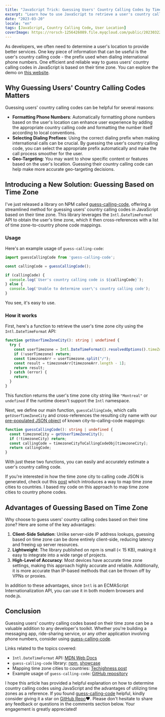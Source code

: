 ```yaml
---
title: "JavaScript Trick: Guessing Users' Country Calling Codes by Time Zone"
excerpt: "Learn how to use JavaScript to retrieve a user's country calling code based on their location, improving the quality of your website or application services"
date: "2023-03-20"
locale: "en"
tags: [JavaScript, Country Calling Code, User Location]
coverImage: https://rorsch-1256426089.file.myqcloud.com/public/202303220312340.png
---
```

As developers, we often need to determine a user's location to provide better services. One key piece of information that can be useful is the user's country calling code - the prefix used when dialing international phone numbers. One efficient and reliable way to guess users' country calling codes in JavaScript is based on their time zone. You can explore the demo on [this website](https://guess-calling-code.astrasurge.com/).

## Why Guessing Users' Country Calling Codes Matters

Guessing users' country calling codes can be helpful for several reasons:

- **Formatting Phone Numbers**: Automatically formatting phone numbers based on the user's location can enhance user experience by adding the appropriate country calling code and formatting the number itself according to local conventions.
- **Selecting Dialing Prefixes**: Using the correct dialing prefix when making international calls can be crucial. By guessing the user's country calling code, you can select the appropriate prefix automatically and make the call process smoother for the user.
- **Geo-Targeting**: You may want to show specific content or features based on the user's location. Guessing their country calling code can help make more accurate geo-targeting decisions.

## Introducing a New Solution: Guessing Based on Time Zone

I've just released a library on NPM called [guess-calling-code](https://www.npmjs.com/package/guess-calling-code), offering a streamlined method for guessing users' country calling codes in JavaScript based on their time zone. This library leverages the `Intl.DateTimeFormat` API to obtain the user's time zone, which it then cross-references with a list of time zone-to-country phone code mappings.

### Usage

Here's an example usage of `guess-calling-code`:

```javascript
import guessCallingCode from 'guess-calling-code';

const callingCode = guessCallingCode();

if (callingCode) {
  console.log(`User's country calling code is ${callingCode}`);
} else {
  console.log('Unable to determine user\'s country calling code');
}
```
You see, it's easy to use.

### How it works

First, here's a function to retrieve the user's time zone city using the `Intl.DateTimeFormat` API:

```typescript
function getUserTimeZoneCity(): string | undefined {
  try {
    const userTimezone = Intl.DateTimeFormat().resolvedOptions().timeZone;
    if (!userTimezone) return;
    const timezoneArr = userTimezone.split("/");
    const result = timezoneArr[timezoneArr.length - 1];
    return result;
  } catch (error) {
    return;
  }
}
```

This function returns the user's time zone city string like `"Montreal"` or `undefined` if the runtime doesn't support the `Intl` namespace.

Next, we define our main function, `guessCallingCode`, which calls `getUserTimeZoneCity` and cross-references the resulting city name with our [pre-populated JSON object](https://github.com/AstraSurge/guess-calling-code/blob/main/lib/metadata/timezoneCityToCallingCodeObject.json) of known city-to-calling-code mappings:

```typescript
function guessCallingCode(): string | undefined {
  const timezoneCity = getUserTimeZoneCity();
  if (!timezoneCity) return;
  const callingCode = timezoneCityToCallingCodeObj[timezoneCity];
  return callingCode;
}
```

With just these two functions, you can easily and accurately estimate a user's country calling code.

If you're interested in how the time zone city to calling code JSON is generated, check out this [post](https://www.techighness.com/post/get-user-country-and-region-on-browser-with-javascript-only/) which introduces a way to map time zone cities to countries. I based my code on this approach to map time zone cities to country phone codes.

## Advantages of Guessing Based on Time Zone

Why choose to guess users' country calling codes based on their time zone? Here are some of the key advantages:

1. **Client-Side Solution**: Unlike server-side IP address lookups, guessing based on time zone can be done entirely client-side, reducing latency and freeing up server resources.
2. **Lightweight**: The library published on npm is small (< 15 KB), making it easy to integrate into a wide range of projects.
3. **High-Level of Accuracy**: Most devices have accurate time zone settings, making this approach highly accurate and reliable. Additionally, it is more accurate than IP-based methods that can be thrown off by VPNs or proxies.

In addition to these advantages, since `Intl` is an ECMAScript Internationalization API, you can use it in both modern browsers and node.js.

## Conclusion

Guessing users' country calling codes based on their time zone can be a valuable addition to any developer's toolkit. Whether you're building a messaging app, ride-sharing service, or any other application involving phone numbers, consider using [guess-calling-code](https://www.npmjs.com/package/guess-calling-code). 

Links related to the topics covered:

- `Intl.DateTimeFormat` API: [MDN Web Docs](https://developer.mozilla.org/en-US/docs/Web/JavaScript/Reference/Global_Objects/Intl/DateTimeFormat)
- `guess-calling-code` library: [npm](https://www.npmjs.com/package/guess-calling-code), [showcase](https://guess-calling-code.astrasurge.com/)
- Mapping time zone cities to countries: [Techighness post](https://www.techighness.com/post/get-user-country-and-region-on-browser-with-javascript-only/)
- Example usage of `guess-calling-code`: [GitHub repository](https://github.com/AstraSurge/guess-calling-code#usage)

I hope this article has provided a helpful explanation on how to determine country calling codes using JavaScript and the advantages of utilizing time zones as a reference. If you found [guess-calling-code](https://www.npmjs.com/package/guess-calling-code) helpful, kindly consider giving it a star on [GitHub Repo](https://github.com/AstraSurge/guess-calling-code)❤️. Please don't hesitate to share any feedback or questions in the comments section below. Your engagement is greatly appreciated!